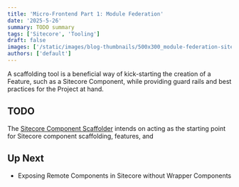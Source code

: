 ```yaml
---
title: 'Micro-Frontend Part 1: Module Federation'
date: '2025-5-26'
summary: TODO summary
tags: ['Sitecore', 'Tooling']
draft: false
images: ['/static/images/blog-thumbnails/500x300_module-federation-sitecore.png']
authors: ['default']
---
```


A scaffolding tool is a beneficial way of kick-starting the creation of a Feature, such as a Sitecore Component, while providing guard rails and best practices for the Project at hand. 

## TODO
The [Sitecore Component Scaffolder](https://github.com/bewards/SitecoreComponentScaffolder) intends on acting as the starting point for Sitecore component scaffolding, features, and 


## Up Next
- Exposing Remote Components in Sitecore without Wrapper Components